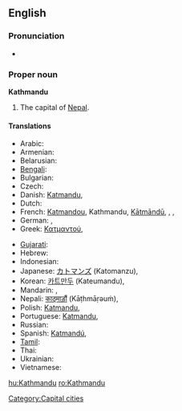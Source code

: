 ==English==

===Pronunciation===
* {{rhymes|uː}}

===Proper noun===
'''Kathmandu'''

# The capital of [[Nepal]].

====Translations====
{{trans-top|Kathmandu}}
* Arabic: {{t|ar|كاثماندو|m|tr=kathmaandu|sc=Arab}}
* Armenian: {{t|hy|Կատմանդու|tr=Katmandu|sc=Armn}}
* Belarusian: {{t|be|Катманду|m|tr=Katmandú|sc=Cyrl}}
* [[Bengali]]: {{t|bn|কাঠমান্ডু|sc=Beng}}
* Bulgarian: {{t|bg|Катманду|m|tr=Katmandu|sc=Cyrl}}
* Czech: {{t|cs|Káthmándú|m}}
* Danish: [[Katmandu#Danish|Katmandu]],  {{t|da|Katmandu}}
* Dutch: {{t-|nl|Kathmandu}}
* French: [[Katmandou]], Kathmandu, [[Kātmāndū]],  {{t|fr|Katmandou|m}},  {{t|fr|Kathmandu|m}},  {{t|fr|Kātmāndū|m}}
* German: {{t-|de|Kathmandu}},  {{t|de|Kathmandu|n}}
* Greek: [[Κατμαντού]],  {{t|el|Κατμαντού|sc=Grek}}
{{trans-mid}}
* [[Gujarati]]: {{t|gu|કાઠમંડુ|sc=Gujr}}
* Hebrew: {{t|he|קטמנדו|sc=Hebr}}
* Indonesian: {{t-|id|Kathmandu|xs=Indonesian}}
* Japanese: [[カトマンズ]] (Katomanzu),  {{t|ja|カトマンズ|tr=Katomanzu|sc=Jpan}}
* Korean: [[카트만두]] (Kateumandu),  {{t|ko|카트만두|tr=Kateumandu|sc=Kore}}
* Mandarin: {{t|zh|加德滿都|sc=Hani}},  {{t|zh|加德满都|tr=Jiādémǎndū|sc=Hani}}
* Nepali: [[काठ्माड़ौं]] (Kāṭhmāṛəuṁ),  {{t|ne|काठमांडौ|tr=Kāṭhmāṛəuṁ|sc=Deva}}
* Polish: [[Katmandu#Polish|Katmandu]],  {{t|pl|Katmandu|m}}
* Portuguese: [[Katmandu#Portuguese|Katmandu]],  {{t|pt|Katmandu|m}}
* Russian: {{qualifier|indeclinable}} {{t|ru|Катманду|m|tr=Katmandú|sc=Cyrl}}
* Spanish: [[Katmandú]],  {{t|es|Katmandú|m}}
* [[Tamil]]: {{t|ta|காட்மாண்டூ|sc=Taml}}
* Thai: {{t|th|กาฐมาณฑุ|sc=Thai}}
* Ukrainian: {{t|uk|Катманду|m|tr=Katmandú|sc=Cyrl}}
* Vietnamese: {{t|vi|Kathmandu}}
{{trans-bottom}}

[[Category:Capital cities]]

[[hu:Kathmandu]]
[[ro:Kathmandu]]